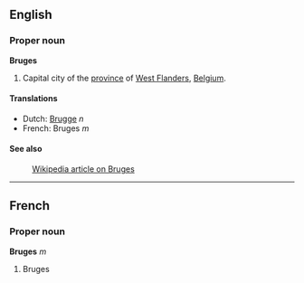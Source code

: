 ==English==
===Proper noun===
'''Bruges'''

#Capital city of the [[province]] of [[West Flanders]], [[Belgium]].

====Translations====
*Dutch: [[Brugge]] ''n''
*French: Bruges ''m''

====See also====
:[[en:Bruges|Wikipedia article on Bruges]]

----
==French==
===Proper noun===
'''Bruges''' ''m''

#Bruges